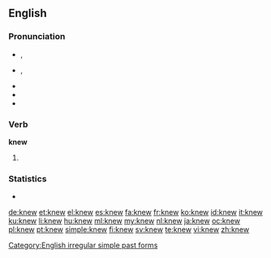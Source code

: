 {{slim-wikipedia|dab=knew}}
==English==

===Pronunciation===
* {{a|RP}} {{IPA|/ˈnjuː/}}, {{X-SAMPA|/"nju:/}}
* {{a|US}} {{IPA|/ˈnuː/}}, {{X-SAMPA|/"nu:/}}
* {{audio|en-us-knew.ogg|Audio (US)}}
* {{rhymes|uː}}
* {{homophones|lang=en|new}}

===Verb===
'''knew'''

# {{simple past of|know}}

===Statistics===
* {{rank|mind|heart|going|205|knew|seen|better|name}}

[[Category:English irregular simple past forms]]

[[de:knew]]
[[et:knew]]
[[el:knew]]
[[es:knew]]
[[fa:knew]]
[[fr:knew]]
[[ko:knew]]
[[id:knew]]
[[it:knew]]
[[ku:knew]]
[[li:knew]]
[[hu:knew]]
[[ml:knew]]
[[my:knew]]
[[nl:knew]]
[[ja:knew]]
[[oc:knew]]
[[pl:knew]]
[[pt:knew]]
[[simple:knew]]
[[fi:knew]]
[[sv:knew]]
[[te:knew]]
[[vi:knew]]
[[zh:knew]]